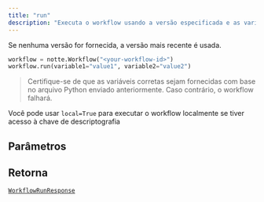 ```yaml
---
title: "run"
description: "Executa o workflow usando a versão especificada e as variáveis"
---
```




Se nenhuma versão for fornecida, a versão mais recente é usada.

```python
workflow = notte.Workflow("<your-workflow-id>")
workflow.run(variable1="value1", variable2="value2")
```

> Certifique-se de que as variáveis corretas sejam fornecidas com base no arquivo Python enviado anteriormente. Caso contrário, o workflow falhará.

Você pode usar `local=True` para executar o workflow localmente se tiver acesso à chave de descriptografia


## Parâmetros

<ParamField path="version" type="UnionType[str, None]" default="None">
</ParamField>

<ParamField path="local" type="bool" default="False">
</ParamField>

<ParamField path="restricted" type="bool" default="True">
</ParamField>

<ParamField path="timeout" type="UnionType[int, None]" default="None">
</ParamField>

<ParamField path="stream" type="bool" default="True">
</ParamField>

<ParamField path="raise_on_failure" type="bool" default="True">
</ParamField>

<ParamField path="workflow_run_id" type="UnionType[str, None]" default="None">
</ParamField>

<ParamField path="log_callback" type="UnionType[Callable[[<class 'str'>], None], None]" default="None">
</ParamField>

<ParamField path="variables" type="Any" required>
</ParamField>

## Retorna

[`WorkflowRunResponse`](/sdk-reference/misc/workflowrunresponse)
